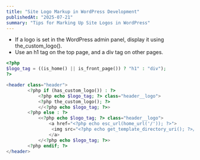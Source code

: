 ```yaml
---
title: "Site Logo Markup in WordPress Development"
publishedAt: "2025-07-21"
summary: "Tips for Marking Up Site Logos in WordPress"
---
```


- If a logo is set in the WordPress admin panel, display it using the_custom_logo().
- Use an h1 tag on the top page, and a div tag on other pages.

```php
<?php
$logo_tag = ((is_home() || is_front_page()) ? "h1" : "div");
?>

<header class="header">
        <?php if (has_custom_logo()) : ?>
            <?php echo $logo_tag; ?> class="header__logo">
            <?php the_custom_logo(); ?>
            </<?php echo $logo_tag; ?>>
        <?php else : ?>
            <<?php echo $logo_tag; ?> class="header__logo">
                <a href="<?php echo esc_url(home_url('/')); ?>">
                 <img src="<?php echo get_template_directory_uri(); ?>/image/logo.png" alt="Logo" width="120" height="50" loading="eager">
                </a>
            </<?php echo $logo_tag; ?>>
        <?php endif; ?>
</header>
```
